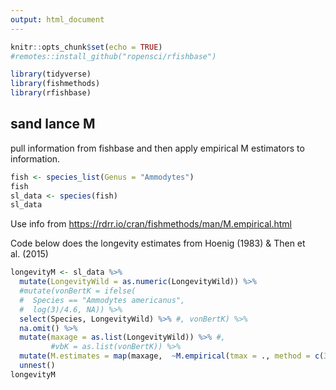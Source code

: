 ```yaml
---
output: html_document
---
```


```r
knitr::opts_chunk$set(echo = TRUE)
#remotes::install_github("ropensci/rfishbase")

library(tidyverse)
library(fishmethods)
library(rfishbase)
```

## sand lance M

pull information from fishbase and then apply empirical M estimators to information.

```r
fish <- species_list(Genus = "Ammodytes")
fish
sl_data <- species(fish)
sl_data
```


Use info from
[https://rdrr.io/cran/fishmethods/man/M.empirical.html](https://rdrr.io/cran/fishmethods/man/M.empirical.html)

Code below does the longevity estimates from Hoenig (1983) & Then et al. (2015)

```r
longevityM <- sl_data %>% 
  mutate(LongevityWild = as.numeric(LongevityWild)) %>% 
  #mutate(vonBertK = ifelse(
  #  Species == "Ammodytes americanus", 
  #  log(3)/4.6, NA)) %>% 
  select(Species, LongevityWild) %>% #, vonBertK) %>% 
  na.omit() %>% 
  mutate(maxage = as.list(LongevityWild)) %>% #,
         #vbK = as.list(vonBertK)) %>% 
  mutate(M.estimates = map(maxage,  ~M.empirical(tmax = ., method = c(3, 10)))) %>% 
  unnest()
longevityM

```


